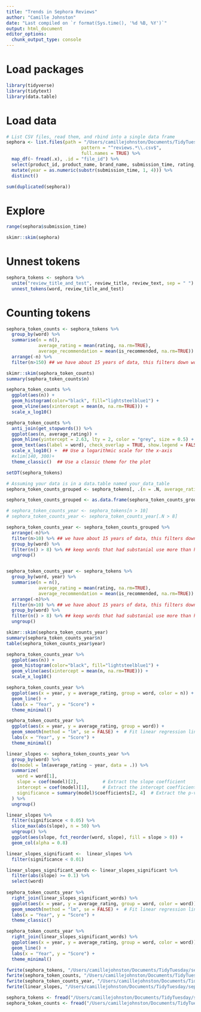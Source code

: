 ```yaml
---
title: "Trends in Sephora Reviews"
author: "Camille Johnston"
date: "Last compiled on `r format(Sys.time(), '%d %B, %Y')`"
output: html_document
editor_options: 
  chunk_output_type: console
---
```


# Load packages

```r
library(tidyverse)
library(tidytext)
library(data.table)
```


# Load data

```r
# List CSV files, read them, and rbind into a single data frame
sephora <- list.files(path = "/Users/camillejohnston/Documents/TidyTuesday/sephora_101423/", 
                            pattern = "^reviews.*\\.csv$", 
                            full.names = TRUE) %>%
  map_df(~ fread(.x), .id = "file_id") %>% 
  select(product_id, product_name, brand_name, submission_time, rating, is_recommended, review_title, review_text) %>% 
  mutate(year = as.numeric(substr(submission_time, 1, 4))) %>%
  distinct()

sum(duplicated(sephora))
```


# Explore 

```r
range(sephora$submission_time)

skimr::skim(sephora)
```


# Unnest tokens

```r
sephora_tokens <- sephora %>%
  unite("review_title_and_test", review_title, review_text, sep = " ") %>%
  unnest_tokens(word, review_title_and_test)
```


# Counting tokens

```r
sephora_token_counts <- sephora_tokens %>%
  group_by(word) %>% 
  summarise(n = n(),
            average_rating = mean(rating, na.rm=TRUE), 
            average_recommendation = mean(is_recommended, na.rm=TRUE)) %>%
  arrange(-n) %>% 
  filter(n>150) ## we have about 15 years of data, this filters down words used more than ~10x per year

skimr::skim(sephora_token_counts)
summary(sephora_token_counts$n)

sephora_token_counts %>% 
  ggplot(aes(n)) + 
  geom_histogram(color="black", fill="lightsteelblue1") + 
  geom_vline(aes(xintercept = mean(n, na.rm=TRUE))) +
  scale_x_log10()
```



```r
sephora_token_counts %>%
  anti_join(get_stopwords()) %>%
  ggplot(aes(n, average_rating)) +
  geom_hline(yintercept = 2.63, lty = 2, color = "grey", size = 0.5) +
  geom_text(aes(label = word), check_overlap = TRUE, show.legend = FALSE, vjust = "top", hjust = "left") +
  scale_x_log10() +  ## Use a logarithmic scale for the x-axis
  #xlim(140, 300)+
  theme_classic()  ## Use a classic theme for the plot

```


```r

setDT(sephora_tokens)

# Assuming your data is in a data.table named your_data_table
sephora_token_counts_grouped <- sephora_tokens[, .(n = .N, average_rating = mean(rating, na.rm = TRUE), average_recommendation = mean(is_recommended, na.rm = TRUE)), by = .(word, year)]

sephora_token_counts_grouped <- as.data.frame(sephora_token_counts_grouped)

# sephora_token_counts_year <- sephora_tokens[n > 10]
# sephora_token_counts_year <- sephora_token_counts_year[.N > 8]

sephora_token_counts_year <- sephora_token_counts_grouped %>% 
  arrange(-n)%>% 
  filter(n>10) %>% ## we have about 15 years of data, this filters down words used more than ~10x per year
  group_by(word) %>%
  filter(n() > 8) %>% ## keep words that had substanial use more than half of the years
  ungroup()


sephora_token_counts_year <- sephora_tokens %>%
  group_by(word, year) %>% 
  summarise(n = n(),
            average_rating = mean(rating, na.rm=TRUE), 
            average_recommendation = mean(is_recommended, na.rm=TRUE)) %>%
  arrange(-n)%>% 
  filter(n>10) %>% ## we have about 15 years of data, this filters down words used more than ~10x per year
  group_by(word) %>%
  filter(n() > 8) %>% ## keep words that had substanial use more than half of the years
  ungroup()

skimr::skim(sephora_token_counts_year)
summary(sephora_token_counts_year$n)
table(sephora_token_counts_year$year)

sephora_token_counts_year %>% 
  ggplot(aes(n)) + 
  geom_histogram(color="black", fill="lightsteelblue1") + 
  geom_vline(aes(xintercept = mean(n, na.rm=TRUE))) +
  scale_x_log10()
```


```r
sephora_token_counts_year %>% 
  ggplot(aes(x = year, y = average_rating, group = word, color = n)) +
  geom_line() +
  labs(x = "Year", y = "Score") +
  theme_minimal()

sephora_token_counts_year %>% 
  ggplot(aes(x = year, y = average_rating, group = word)) +
  geom_smooth(method = "lm", se = FALSE) +  # Fit linear regression lines
  labs(x = "Year", y = "Score") +
  theme_minimal()
```



```r
linear_slopes <- sephora_token_counts_year %>%
  group_by(word) %>%
  do(model = lm(average_rating ~ year, data = .)) %>%
  summarize(
    word = word[1], 
    slope = coef(model)[2],         # Extract the slope coefficient
    intercept = coef(model)[1],     # Extract the intercept coefficient
    significance = summary(model)$coefficients[2, 4]  # Extract the p-value for the slope
  ) %>%
  ungroup()


```


```r
linear_slopes %>% 
  filter(significance < 0.05) %>% 
  slice_max(abs(slope), n = 50) %>%
  ungroup() %>%
  ggplot(aes(slope, fct_reorder(word, slope), fill = slope > 0)) +
  geom_col(alpha = 0.8)
```


```r
linear_slopes_significant <-  linear_slopes %>% 
  filter(significance < 0.01)

linear_slopes_significant_words <- linear_slopes_significant %>% 
  filter(abs(slope) >= 0.1) %>% 
  select(word)
  
sephora_token_counts_year %>% 
  right_join(linear_slopes_significant_words) %>% 
  ggplot(aes(x = year, y = average_rating, group = word, color = word)) +
  geom_smooth(method = "lm", se = FALSE) +  # Fit linear regression lines
  labs(x = "Year", y = "Score") +
  theme_classic()

sephora_token_counts_year %>% 
  right_join(linear_slopes_significant_words) %>% 
  ggplot(aes(x = year, y = average_rating, group = word, color = word)) +
  geom_line() +
  labs(x = "Year", y = "Score") +
  theme_minimal()
```


```r
fwrite(sephora_tokens, "/Users/camillejohnston/Documents/TidyTuesday/sephora_101423/sephora_tokens.csv")
fwrite(sephora_token_counts, "/Users/camillejohnston/Documents/TidyTuesday/sephora_101423/sephora_token_counts.csv")
fwrite(sephora_token_counts_year, "/Users/camillejohnston/Documents/TidyTuesday/sephora_101423/sephora_token_counts_year.csv")
fwrite(linear_slopes, "/Users/camillejohnston/Documents/TidyTuesday/sephora_101423/linear_slopes.csv")
```


```r
sephora_tokens <- fread("/Users/camillejohnston/Documents/TidyTuesday/sephora_101423/sephora_tokens.csv")
sephora_token_counts <- fread("/Users/camillejohnston/Documents/TidyTuesday/sephora_101423/sephora_token_counts.csv")
```


